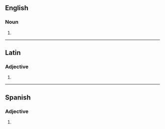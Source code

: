 {{also|oratórios|Oratórios}}
==English==

===Noun===
{{head|en|noun plural form}}

# {{plural of|oratorio|lang=en}}

----

==Latin==

===Adjective===
{{la-adj-form|ōrātōriōs}}

# {{inflection of|ōrātōrius||acc|m|p|lang=la}}

----

==Spanish==

===Adjective===
{{es-adj-form|m-p}}

# {{es-adj form of|oratorio|m|pl}}